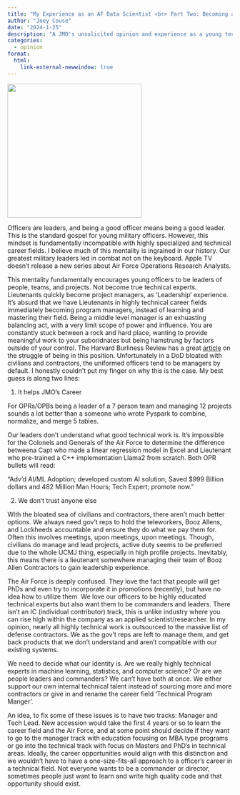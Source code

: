```yaml
---
title: "My Experience as an AF Data Scientist <br> Part Two: Becoming a Middle Level Manager"
author: "Joey Couse"
date: "2024-1-25"
description: "A JMO's unsolicited opinion and experience as a young technical officer in the enormous labyrinth of the military-industrial complex"
categories: 
  - opinion
format: 
  html:
    link-external-newwindow: true
---
```


![](middle_manager.png){fig-align="center" width=300}

Officers are leaders, and being a good officer means being a good leader. This is the standard gospel for young military officers. However, this mindset is fundamentally incompatible with highly specialized and technical career fields. I believe much of this mentality is ingrained in our history. Our greatest military leaders led  in combat not on the keyboard. Apple TV doesn’t release a new series about Air Force Operations Research Analysts. 

This mentality fundamentally encourages young officers to be leaders of people, teams, and projects. Not become true technical experts. Lieutenants quickly become project managers, as ‘Leadership’ experience. It’s absurd that we have Lieutenants in highly technical career fields immediately becoming program managers, instead of learning and mastering their field. Being a middle level manager is an exhuasting balancing act, with a very limit scope of power and influence. You are constantly stuck between a rock and hard place, wanting to provide meaningful work to your suboridnates but being hamstrung by factors outside of your control. The Harvard Burliness Review has a great [article](https://hbr.org/2017/03/why-being-a-middle-manager-is-so-exhausting) on the struggle of being in this position.
Unfortunately in a DoD bloated with civilians and contractors, the uniformed officers tend to be managers by default. I honestly couldn’t put my finger on why this is the case. My best guess is along two lines:

1. It helps JMO’s Career

For OPRs/OPBs being a leader of a 7 person team and managing 12 projects sounds a lot better than a someone who wrote Pyspark to combine, normalize, and merge 5 tables.

Our leaders don’t understand what good technical work is. It’s impossible for the Colonels and Generals of the Air Force to determine the difference betweena Capt who made a linear regression model in Excel and Lieutenant who pre-trained a C++ implementation Llama2 from scratch. Both OPR bullets will read:

“Adv’d AI/ML Adoption; developed custom AI solution; Saved $999 Billion dollars and 482 Million Man Hours; Tech Expert; promote now.”

2. We don’t trust anyone else

With the bloated sea of civilians and contractors, there aren’t much better options. We always need gov’t reps to hold the teleworkers, Booz Allens, and Lockheeds accountable and ensure they do what we pay them for. Often this involves meetings, upon meetings, upon meetings. Though, civilians do manage and lead projects, active duty seems to be preferred due to the whole UCMJ thing, especially in high profile projects. Inevitably, this means there is a lieutenant somewhere managing their team of Booz Allen Contractors to gain leadership experience. 

The Air Force is deeply confused. They love the fact that people will get PhDs and even try to incorporate it in promotions (recently), but have no idea how to utilize them. We love our officers to be highly educated technical experts but also want them to be commanders and leaders. There isn’t an IC (individual contributor) track, this is unlike industry where you can rise high within the company as an applied scientist/researcher. In my opinion, nearly all highly technical work is outsourced to the massive list of defense contractors. We as the gov’t reps are left to manage them, and get back products that we don’t understand and aren’t compatible with our existing systems. 

We need to decide what our identity is. Are we really highly technical experts in machine learning, statistics, and computer science? Or are we people leaders and commanders? We can’t have both at once. We either support our own internal technical talent instead of sourcing more and more contractors or give in and rename the career field ‘Technical Program Manger’. 

An idea, to fix some of these issues is to have two tracks: Manager and Tech Lead. New accession would take the first 4 years or so to learn the career field and the Air Force, and at some point should decide if they want to go to the manager track with education focusing on MBA type programs or go into the technical track with focus on Masters and PhD's in technical areas. Ideally, the career opportunities would align with this distinction and we wouldn't have to have a one-size-fits-all approach to a officer's career in a technical field. Not everyone wants to be a commander or director, sometimes people just want to learn and write high quality code and that opportunity should exist. 


